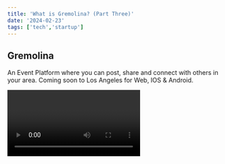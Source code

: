 ```yaml
---
title: 'What is Gremolina? (Part Three)'
date: '2024-02-23'
tags: ['tech','startup']
---
```

## Gremolina

An Event Platform where you can post, share and connect with others in your area. Coming soon to Los Angeles for Web, IOS & Android.

<Video id="h22veNdgUtM" />

## Founder Spotlight

<CustomImage src="https://raw.githubusercontent.com/ehawyeehaw/nublogposts/blob/main/images/newMeBg.jpg" alt="Founder" />

#### Chris Jaramillo

Howdy all, I'm a US Navy Veteran with an appetite for adventure. My time with the US Navy Special Warfare community completely changed my entire perspective and opened my eyes to the true possibilities of life. In addition, my experiences at Rescue Swimmer School deeply ingrained my mindset to adopt resiliency, humbleness and absolute tenacity towards my goals.

Post military service, I'd continued on at the University of Washington as an aspiring Entrepreneur. Being surrounded by great minds inspired me to push myself even further to wear multiple hats, one of those eventually being the hat of a Software Engineer.

Four years and some change, here we are.

## Why Gremolina?

> There's tons of innovative and popular apps serving the same purpose already, what makes you any different?

### Community

We're building Gremolina with community at the forefront, as it stands, there isn't an app or product that we use regularly that fosters the connection we're looking for. Trust me, we've tried them all during the lulls of the pandemic and not much has changed since. Sure, we've seen a newer nameless competitor pop up, yet it still lacks the element of connection we're seeking.

We want users to make real connections long term and in the same sense, Gremolina can also be a place where travelers can pick up and go to something fun at a whims notice!

In addition, we're building features to help users rate the validity of events and also, be able to showcase their participation to events with an achievements system. We're going to Gamify the experience, if you will.

### UI / UX

We believe the platform should be as fun and creative as its user base, splashes of color, personality and simple to use! We want all users to easily be able to post and share their events without overcomplicating the process, built with simplicity with effectiveness towards real engagement/turn out. Whether your a participant of events, small business, midsize, or large business, we want to cultivate an experience that serves all. 

### Next Steps

We've been currently running successful beta periods testing different variations of our platform and have clear direction for the road ahead. We anticipate a Summer 2024 Web launch, with IOS and Android following shortly after. 

### Seed Round

> What's your ask?

We would love to entertain warm introductions to discuss in further detail, along with follow up deck/information. Proceeds raised in this round will go to the immediate development of the platform and more specifically, it will go towards, DEVELOPERS, DEVELOPERS, DEVELOPERS!

### Thank You

If you are here, I'm quite certain we have bothered you on LinkedIn.

Let's setup a chat! 


